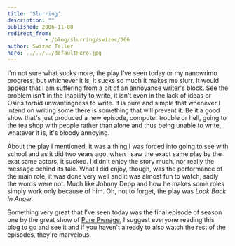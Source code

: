 ```yaml
---
title: 'Slurring'
description: ""
published: 2006-11-08
redirect_from: 
            - /blog/slurring/swizec/366
author: Swizec Teller
hero: ../../../defaultHero.jpg
---
```

I'm not sure what sucks more, the play I've seen today or my nanowrimo progress, but whichever it is, it sucks so much it makes me slurr. It would appear that I am suffering from a bit of an annoyance writer's block. See the problem isn't in the inability to write, it isn't even in the lack of ideas or Osiris forbid unwantingness to write. It is pure and simple that whenever I intend on writing some there is something that will prevent it. Be it a good show that's just produced a new episode, computer trouble or hell, going to the tea shop with people rather than alone and thus being unable to write, whatever it is, it's bloody annoying.

About the play I mentioned, it was a thing I was forced into going to see with school and as it did two years ago, when I saw the exact same play by the exat same actors, it sucked. I didn't enjoy the story much, nor really the message behind its tale. What I did enjoy, though, was the performance of the main role, it was done very well and it was almost fun to watch, sadly the words were not. Much like Johnny Depp and how he makes some roles simply work only because of him. Oh, not to forget, the play was _Look Back In Anger._

Something very great that I've seen today was the final episode of season one by the great show of [Pure Pwnage](http://www.purepwnage.com/), I suggest everyone reading this blog to go and see it and if you haven't already to also watch the rest of the episodes, they're marvelous.